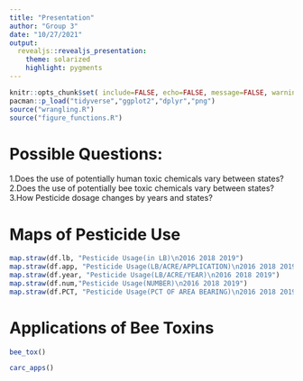 ```yaml
---
title: "Presentation"
author: "Group 3"
date: "10/27/2021"
output:
  revealjs::revealjs_presentation:
    theme: solarized
    highlight: pygments
---
```

<style type="text/css">
p { text-align: left; }
</style>

```r
knitr::opts_chunk$set( include=FALSE, echo=FALSE, message=FALSE, warning=FALSE)
pacman::p_load("tidyverse","ggplot2","dplyr","png")
source("wrangling.R")
source("figure_functions.R")
```

# Possible Questions:  
1.Does the use of potentially human toxic chemicals vary between states?  
2.Does the use of potentially bee toxic chemicals vary between states?    
3.How Pesticide dosage changes by years and states?    


# Maps of Pesticide Use
```r
map.straw(df.lb, "Pesticide Usage(in LB)\n2016 2018 2019")
map.straw(df.app, "Pesticide Usage(LB/ACRE/APPLICATION)\n2016 2018 2019")
map.straw(df.year, "Pesticide Usage(LB/ACRE/YEAR)\n2016 2018 2019")
map.straw(df.num,"Pesticide Usage(NUMBER)\n2016 2018 2019")
map.straw(df.PCT, "Pesticide Usage(PCT OF AREA BEARING)\n2016 2018 2019") 
```
# Applications of Bee Toxins
```r
bee_tox()
```


```r
carc_apps()
```
